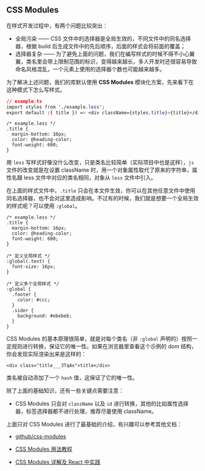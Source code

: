
<Meta id="css-modules" title="页面开发/CSS Modules" />



## CSS Modules

在样式开发过程中，有两个问题比较突出：

* 全局污染 —— CSS 文件中的选择器是全局生效的，不同文件中的同名选择器，根据 build 后生成文件中的先后顺序，后面的样式会将前面的覆盖；
* 选择器复杂 —— 为了避免上面的问题，我们在编写样式的时候不得不小心翼翼，类名里会带上限制范围的标识，变得越来越长，多人开发时还很容易导致命名风格混乱，一个元素上使用的选择器个数也可能越来越多。


为了解决上述问题，我们的库默认使用 **CSS Modules** 模块化方案，先来看下在这种模式下怎么写样式。


```css
// example.ts
import styles from './example.less';
export default ({ title }) => <div className={styles.title}>{title}</div>;
```

```
/* example.less */
.title {
  margin-bottom: 16px;
  color: @heading-color;
  font-weight: 600;
}
```

用 `less` 写样式好像没什么改变，只是类名比较简单（实际项目中也是这样），`js` 文件的改变就是在设置 className 时，用一个对象属性取代了原来的字符串，属性名跟 less 文件中对应的类名相同，对象从 `less` 文件中引入。


在上面的样式文件中，`.title` 只会在本文件生效，你可以在其他任意文件中使用同名选择器，也不会对这里造成影响。不过有的时候，我们就是想要一个全局生效的样式呢？可以使用 `:global`。

```
/* example.less */
.title {
  margin-bottom: 16px;
  color: @heading-color;
  font-weight: 600;
}

/* 定义全局样式 */
:global(.text) {
  font-size: 16px;
}

/* 定义多个全局样式 */
:global {
  .footer {
    color: #ccc;
  }
  .sider {
    background: #ebebeb;
  }
}
```


CSS Modules 的基本原理很简单，就是对每个类名（非 `:global` 声明的）按照一定规则进行转换，保证它的唯一性。如果在浏览器里查看这个示例的 dom 结构，你会发现实际渲染出来是这样的：

```
<div class="title___3TqAx">title</div>
```

类名被自动添加了一个 `hash` 值，这保证了它的唯一性。

除了上面的基础知识，还有一些关键点需要注意：

* CSS Modules 只会对 `className` 以及 `id` 进行转换，其他的比如属性选择器，标签选择器都不进行处理，推荐尽量使用 className。

上面只对 CSS Modules 进行了最基础的介绍，有兴趣可以参考其他文档：


* [github/css-modules](https://github.com/css-modules/css-modules)

* [CSS Modules 用法教程](http://www.ruanyifeng.com/blog/2016/06/css_modules.html)

* [CSS Modules 详解及 React 中实践](https://github.com/camsong/blog/issues/5)

